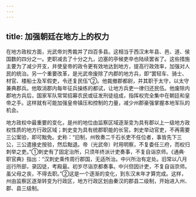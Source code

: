 ```yaml
---
---
---
```

title: 加强朝廷在地方上的权力
---



在地方政权方面，光武帝刘秀裁并了四百多县。这相当于西汉末年县、邑、道、侯国数的四分之一。吏职减去了十分之九，边塞的亭候吏卒也陆续罢省了。这些措施主要为了减少开支，并使皇帝的政令更有效地达到地方，提高行政效率，加强对人民的统治。另一个重要改革，是光武帝废除了内郡的地方兵，即“罢轻车、骑士、材官、楼船士及军假吏，令还复民伍”②。他裁撤郡都尉，并其职于太守，以太守兼典郡兵。他取消郡内每年征兵操练的都试，让地方兵吏一律归还民伍。他废除内郡地方兵后，国家军队常常招募农民或征发刑徒组成，指挥权完全集中在朝廷和皇帝之手。这样就有可能加强皇帝镇压和控制的力量，减少州郡豪强掌握本地军队的机会。

地方政权中最重要的变化，是州的地位由监察区域逐渐变为具有郡以上一级地方政权性质的地方行政区域；刺史变为具有统郡职能的长官。刺史举动官吏，不再需要三公案验，即可黜免。史称：“旧制，州牧奏二千石长吏不任位者，事皆先下三公，三公遣掾史按验，然后黜退。帝（光武帝）时用明察，不复委任三府，而权归刺举之吏。”①刺史有了固定治所，只须年终派计吏奏事，不复自诣京师。《通典·职官典》指出：“汉刺史乘传周行郡国，无适所治。中兴所治有定处。旧常以八月巡行所部，录囚徒，考殿最。初岁尽诣京都奏事。中兴但因计吏，不复自诣京师。虽父母之丧，不得去职。”②这是一个逐渐的变化，到东汉末年才算完成。这样，州由监察区逐渐转变为行政区，地方行政区划由秦汉的郡县二级制，开始进入州、郡、县三级制。